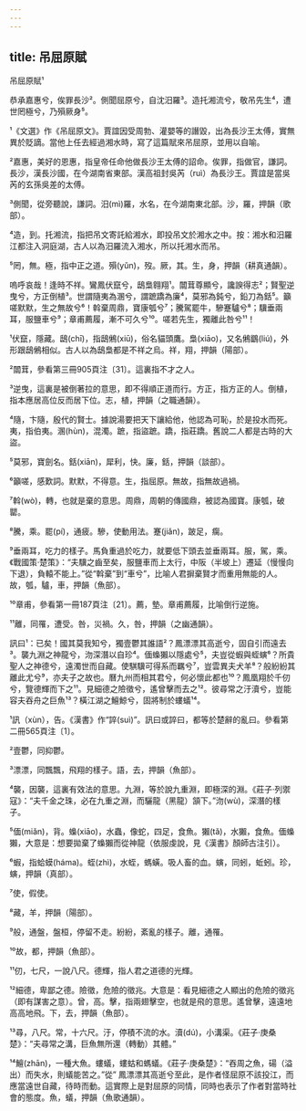 ```yaml
---
---
---
```

title: 吊屈原賦
---




吊屈原賦¹

恭承嘉惠兮，俟罪長沙²。側聞屈原兮，自沈汨羅³。造托湘流兮，敬吊先生⁴，遭世罔極兮，乃殞厥身⁵。

¹《文選》作《吊屈原文》。賈誼因受周勃、灌嬰等的譖毀，出為長沙王太傅，實無異於貶謫。當他上任去經過湘水時，寫了這篇賦來吊屈原，並用以自喻。

²嘉惠，美好的恩惠，指皇帝任命他做長沙王太傅的詔命。俟罪，指做官，謙詞。長沙，漢長沙國，在今湖南省東部。漢高祖封吳芮（ruì）為長沙王。賈誼是當吳芮的玄孫吳差的太傅。

³側聞，從旁聽說，謙詞。汨(mì)羅，水名，在今湖南東北部。沙，羅，押韻（歌部）。

⁴造，到。托湘流，指把吊文寄託給湘水，即投吊文於湘水之中。按：湘水和汨羅江都注入洞庭湖，古人以為汨羅流入湘水，所以托湘水而吊。

⁵罔，無。極，指中正之道。殞(yǔn)，歿。厥，其。生，身，押韻（耕真通韻）。

嗚呼哀哉！逢時不祥。鸞鳳伏竄兮，鴟梟翱翔¹。闒茸尊顯兮，讒諛得志²；賢聖逆曳兮，方正倒植³。世謂隨夷為溷兮，謂蹠蹻為廉⁴，莫邪為鈍兮，鉛刀為銛⁵。籲嗟默默，生之無故兮⁶！斡棄周鼎，寶康瓠兮⁷；騰駕罷牛，驂蹇驢兮⁸；驥垂兩耳，服鹽車兮⁹；章甫薦履，漸不可久兮¹⁰。嗟若先生，獨離此咎兮¹¹！

¹伏竄，隱藏。鴟(chī)，指鴟鵂(xiū)，俗名貓頭鷹。梟(xiāo)，又名鵂鶹(liú)，外形跟鴟鵂相似。古人以為鴟梟都是不祥之烏。祥，翔，押韻（陽部）。

²闒茸，參看第三冊905頁注〔31〕。這裏指不才之人。

³逆曳，這裏是被倒著拉的意思，即不得順正道而行。方正，指方正的人。倒植，指本應居高位反而居下位。志，植，押韻（之職通韻）。

⁴隨，卞隨，殷代的賢士。據說湯要把天下讓給他，他認為可恥，於是投水而死。夷，指伯夷。溷(hùn)，混濁。蹠，指盜蹠。蹻，指莊蹻。舊說二人都是古時的大盜。

⁵莫邪，寶劍名。銛(xiān)，犀利，快。廉，銛，押韻（談部）。

⁶籲嗟，感歎詞。默默，不得意。生，指屈原。無故，指無故過禍。

⁷斡(wò)，轉，也就是棄的意思。周鼎，周朝的傳國鼎，被認為國寶。康瓠，破罌。

⁸騰，乘。罷(pí)，通疲。驂，使動用法。蹇(jiǎn)，跛足，瘸。

⁹垂兩耳，吃力的樣子。馬負重過於吃力，就要低下頭去並垂兩耳。服，駕，乘。《戰國策·楚策》：“夫驥之齒至矣，服鹽車而上太行，中阪（半坡上）遷延（慢慢向下退），負轅不能上。”從“斡棄”到“車兮”，比喻人君摒棄賢才而重用無能的人。故，瓠，驢，車，押韻（魚部）。

¹⁰章甫，參看第一冊187頁注〔21〕。薦，墊。章甫薦履，比喻倒行逆施。

¹¹離，同罹，遭受。咎，災禍。久，咎，押韻（之幽通韻）。

訊曰¹：已矣！國其莫我知兮，獨壹鬱其誰語²？鳳漂漂其高逝兮，固自引而遠去³。襲九淵之神龍兮，沕深潛以自珍⁴。偭蟂獺以隱處兮⁵，夫豈從蝦與蛭螾⁶？所貴聖人之神德兮，遠濁世而自藏。使騏驥可得系而羈兮⁷，豈雲異夫犬羊⁸？般紛紛其離此尤兮⁹，亦夫子之故也。曆九州而相其君兮，何必懷此都也¹⁰？鳳凰翔於千仞兮，覽德輝而下之¹¹。見細德之險徵兮，遙曾擊而去之¹²。彼尋常之汙瀆兮，豈能容夫吞舟之巨魚¹³？橫江湖之鱣鯨兮，固將制於螻蟻¹⁴。

¹訊（xùn），告。《漢書》作“誶(suì)”。訊曰或誶曰，都等於楚辭的亂曰。參看第二冊565頁注〔1〕。

²壹鬱，同抑鬱。

³漂漂，同飄飄，飛翔的樣子。語，去，押韻（魚部）。

⁴襲，因襲，這裏有效法的意思。九淵，等於說九重淵，即極深的淵。《莊子·列禦寇》：“夫千金之珠，必在九重之淵，而驪龍（黑龍）頷下。”沕(wù)，深潛的樣子。

⁵偭(miǎn)，背。蟂(xiāo)，水蟲，像蛇，四足，食魚。獺(tǎ)，水獺，食魚。偭蟂獺，大意是：想要拋棄了蟂獺而從神龍（依服虔說，見《漢書》顏師古注引）。

⁶蝦，指蛤蟆(háma)。蛭(zhì)，水蛭，螞蟥。吸人畜的血。螾，同蚓，蚯蚓。珍，螾，押韻（真部）。

⁷使，假使。

⁸藏，羊，押韻（陽部）。

⁹般，通盤，盤桓，停留不走。紛紛，紊亂的樣子。離，通罹。

¹⁰故，都，押韻（魚部）。

¹¹仞，七尺，一說八尺。德輝，指人君之道德的光輝。

¹²細德，卑鄙之德。險徵，危險的徵兆。大意是：看見細德之人顯出的危險的徵兆（即有謀害之意）。曾，高。擊，指兩翅擊空，也就是飛的意思。遙曾擊，遠遠地高高地飛。下，去，押韻（魚部）。

¹³尋，八尺。常，十六尺。汙，停積不流的水。瀆(dú)，小溝渠。《莊子·庚桑楚》：“夫尋常之溝，巨魚無所還（轉動）其體。”

¹⁴鱣(zhān)，一種大魚。螻蟻，螻蛄和螞蟻。《莊子·庚桑楚》：“吞周之魚，碭（溢出）而失水，則蟻能苦之。”從” 鳳漂漂其高逝兮至此，是作者怪屈原不該投江，而應當遠世自藏，待時而動。這實際上是對屈原的同情，同時也表示了作者對當時社會的態度。魚，蟻，押韻（魚歌通韻）。
